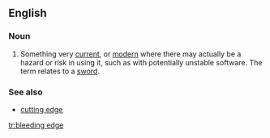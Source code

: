==English==

===Noun===
{{wikipedia}}
{{en-noun|head=[[bleeding]] [[edge]]}}

# {{context|idiomatic|lang=en}} Something very [[current]], or [[modern]] where there may actually be a hazard or risk in using it, such as with potentially unstable software. The term relates to a [[sword]].

===See also===
* [[cutting edge]]

[[tr:bleeding edge]]